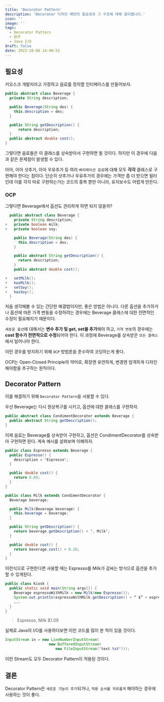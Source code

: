```yaml
---
title: 'Decorator Pattern'
description: 'Decorator 디자인 패턴의 필요성과 그 구조에 대해 알아봅니다.'
icon: ''
image: ''
tags:
  - Decorator Pattern
  - OCP
  - Java I/O
draft: false
date: 2023-10-08 14:49:53
---
```


## 필요성

키오스크 개발자라고 가정하고 음료를 정의할 인터페이스를 만들어보자.

```java:Beverage.java
public abstract class Beverage {
  private String description;

  public Beverage(String des) {
    this.description = des;
  }

  public String getDescription() {
      return description;
  }
  public abstract double cost();
}
```

그렇다면 음료들은 이 클래스를 상속받아서 구현하면 될 것이다.
하지만 이 경우에 다음과 같은 문제점이 발생할 수 있다.

아아, 아아 샷추가, 아아 우유추가 등 여러 `베리에이션 음료`에 대해 모두 **각각** 클래스로 구현해야 한다는 점이다.
단순히 샷추가나 우유추가의 경우에는 가격만 좀 더 받으면 될터인데 이를 각각 따로 구현하는거는 코드의 중복 뿐만 아니라, 유지보수도 어렵게 만든다.

### OCP

그렇다면 Beverage에서 옵션도 관리하게 하면 되지 않을까?

```diff-java:Beverage.java
  public abstract class Beverage {
    private String description;
+   private boolean milk;
+   private boolean soy;

    public Beverage(String des) {
      this.description = des;
    }

    public abstract String getDescription() {
      return description;
    }
    public abstract double cost();

+   setMilk();
+   hasMilk();
+   setSoy();
+   hasSoy();
  }
```

처음 생각해볼 수 있는 간단한 해결법이지만, 좋은 방법은 아니다.
다른 옵션을 추가하거나 옵션에 따른 가격 변동을 수정하려는 경우에는 Beverage 클래스에 대한 전면적인 수정이 필요해지기 때문이다.

`새로운 옵션`에 대해서는 **변수 추가 및 get, set을 추가**해야 하고,
`가격 변동`의 경우에는 **cost 함수가 전면적으로 수정**되어야 한다.
이 과정에 Beverage를 상속받은 `모든 클래스`에서 일어나야 한다.

이런 경우를 방지하기 위해 `OCP` 방법론을 준수하여 코딩하는게 좋다.

OCP는 Open-Closed Principle의 약어로, 확장엔 유연하게, 변경엔 엄격하게 디자인 해야함을 추구하는 원칙이다.

## Decorator Pattern

이를 해결하기 위해 `Decorator Pattern`을 사용할 수 있다.

우선 Beverage는 다시 원상복구를 시키고, 옵션에 대한 클래스를 구현하자.

```java:CondimentDecorator.java
public abstract class CondimentDecorator extends Beverage {
  public abstract String getDescription();
}
```

이제 음료는 Beverage를 상속받아 구현하고, 옵션은 CondimentDecorator를 상속받아 구현하면 된다.
계속 예시를 살펴보며 이해하자.

```java:Espresso.java
public class Espresso extends Beverage {
  public Espresso() {
    description = 'Espresso';
  }

  public double cost() {
    return 0.89;
  }
}
```

```java:Milk.java
public class Milk extends CondimentDecorator {
  Beverage beverage;

  public Milk(Beverage beverage) {
    this.beverage = beverage;
  }

  public String getDescription() {
    return beverage.getDescription() + ', Milk';
  }

  public double cost() {
    return beverage.cost() + 0.20;
  }
}
```

이런식으로 구현한다면 사용할 때는 Espresso를 Milk가 감싸는 방식으로 옵션을 추가할 수 있게된다.

```java:Kiosk.java
public class Kiosk {
  public static void main(String args[]) {
    Beverage espressoWithMilk = new Milk(new Espresso());
    System.out.println(espressoWithMilk.getDescription() + “ $” + espressoWithMilk.cost());
    ...
  }
}
```

> Espresso, Milk $1.09

실제로 Java의 I/O를 사용하다보면 이런 코드를 많이 본 적이 있을 것이다.

```java:FileIO.java
InputStream in = new LineNumberInputStream(
                    new BufferedInputStream(
                       new FileInputStream('text.txt')));
```

이런 Stream도 모두 Decorator Pattern이 적용된 것이다.

## 결론

Decorator Pattern은 `새로운 기능이 추가`되거나, `적용 순서를 자유롭게` 해야하는 경우에 사용하는 것이 좋다.